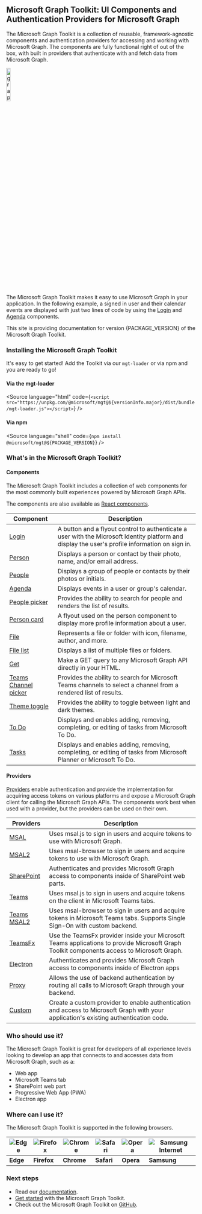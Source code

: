 
<Meta title="Overview" />

## Microsoft Graph Toolkit: UI Components and Authentication Providers for Microsoft Graph

The Microsoft Graph Toolkit is a collection of reusable, framework-agnostic components and authentication providers for accessing and working with Microsoft Graph. The components are fully functional right of out of the box, with built in providers that authenticate with and fetch data from Microsoft Graph.

<img src="graff.png" class="docs-img-centered" alt="graph logo" width="15%"/>

The Microsoft Graph Toolkit makes it easy to use Microsoft Graph in your application. In the following example, a signed in user and their calendar events are displayed with just two lines of code by using the [Login](?path=/story/components-mgt-login--login) and [Agenda](?path=/story/components-mgt-agenda--simple) components.

<p>This site is providing documentation for version {PACKAGE_VERSION} of the Microsoft Graph Toolkit.</p>

### Installing the Microsoft Graph Toolkit

It's easy to get started! Add the Toolkit via our `mgt-loader` or via npm and you are ready to go!

#### Via the mgt-loader

<Source
 language="html"
 code={`<script src="https://unpkg.com/@microsoft/mgt@${versionInfo.major}/dist/bundle/mgt-loader.js"></script>`}
/>

#### Via npm

<Source
 language="shell"
 code={`npm install @microsoft/mgt@${PACKAGE_VERSION}`}
/>

### What's in the Microsoft Graph Toolkit?

#### Components

The Microsoft Graph Toolkit includes a collection of web components for the most commonly built experiences powered by Microsoft Graph APIs.

The components are also available as [React components](https://learn.microsoft.com/graph/toolkit/get-started/mgt-react).

| Component                                                                                      | Description                                                                                                                                      |
| ---------------------------------------------------------------------------------------------- | ------------------------------------------------------------------------------------------------------------------------------------------------ |
| [Login](?path=/story/components-mgt-login--login)                                              | A button and a flyout control to authenticate a user with the Microsoft Identity platform and display the user's profile information on sign in. |
| [Person](?path=/story/components-mgt-person--person)                                           | Displays a person or contact by their photo, name, and/or email address.                                                                         |
| [People](?path=/story/components-mgt-people--people)                                           | Displays a group of people or contacts by their photos or initials.                                                                              |
| [Agenda](?path=/story/components-mgt-agenda--simple)                                           | Displays events in a user or group's calendar.                                                                                                   |
| [People picker](?path=/story/components-mgt-people-picker--people-picker)                      | Provides the ability to search for people and renders the list of results.                                                                       |
| [Person card](?path=/story/components-mgt-person-card--person-card)                            | A flyout used on the person component to display more profile information about a user.                                                          |
| [File](?path=/story/components-mgt-file--file)                                                 | Represents a file or folder with icon, filename, author, and more.                                                                               |
| [File list](?path=/story/components-mgt-file-list--file-list)                                  | Displays a list of multiple files or folders.                                                                                                    |
| [Get](?path=/story/components-mgt-get--get-email)                                              | Make a GET query to any Microsoft Graph API directly in your HTML.                                                                               |
| [Teams Channel picker](?path=/story/components-mgt-teams-channel-picker--teams-channel-picker) | Provides the ability to search for Microsoft Teams channels to select a channel from a rendered list of results.                                 |
| [Theme toggle](?path=/story/components-mgt-theme-toggle--user-preference-driven)               | Provides the ability to toggle between light and dark themes.                                                                                    |
| [To Do](?path=/story/components-mgt-todo--tasks)                                               | Displays and enables adding, removing, completing, or editing of tasks from Microsoft To Do.                                                     |
| [Tasks](?path=/story/components-mgt-tasks--tasks)                                              | Displays and enables adding, removing, completing, or editing of tasks from Microsoft Planner or Microsoft To Do.                                |

#### Providers

[Providers](https://learn.microsoft.com/graph/toolkit/providers/providers) enable authentication and provide the implementation for acquiring access tokens on various platforms and expose a Microsoft Graph client for calling the Microsoft Graph APIs. The components work best when used with a provider, but the providers can be used on their own.

| Providers                                                                      | Description                                                                                                                                |
| ------------------------------------------------------------------------------ | ------------------------------------------------------------------------------------------------------------------------------------------ |
| [MSAL](https://learn.microsoft.com/graph/toolkit/providers/msal)               | Uses msal.js to sign in users and acquire tokens to use with Microsoft Graph.                                                              |
| [MSAL2](https://learn.microsoft.com/graph/toolkit/providers/msal2)             | Uses msal-browser to sign in users and acquire tokens to use with Microsoft Graph.                                                         |
| [SharePoint](https://learn.microsoft.com/graph/toolkit/providers/sharepoint)   | Authenticates and provides Microsoft Graph access to components inside of SharePoint web parts.                                            |
| [Teams](https://learn.microsoft.com/graph/toolkit/providers/teams)             | Uses msal.js to sign in users and acquire tokens on the client in Microsoft Teams tabs.                                                    |
| [Teams MSAL2](https://learn.microsoft.com/graph/toolkit/providers/teams-msal2) | Uses msal-browser to sign in users and acquire tokens in Microsoft Teams tabs. Supports Single Sign-On with custom backend.                |
| [TeamsFx](https://learn.microsoft.com/graph/toolkit/providers/teamsfx)         | Use the TeamsFx provider inside your Microsoft Teams applications to provide Microsoft Graph Toolkit components access to Microsoft Graph. |
| [Electron](https://learn.microsoft.com/graph/toolkit/providers/electron)       | Authenticates and provides Microsoft Graph access to components inside of Electron apps                                                    |
| [Proxy](https://learn.microsoft.com/graph/toolkit/providers/proxy)             | Allows the use of backend authentication by routing all calls to Microsoft Graph through your backend.                                     |
| [Custom](https://learn.microsoft.com/graph/toolkit/providers/custom)           | Create a custom provider to enable authentication and access to Microsoft Graph with your application's existing authentication code.      |

### Who should use it?

The Microsoft Graph Toolkit is great for developers of all experience levels looking to develop an app that connects to and accesses data from Microsoft Graph, such as a:

- Web app
- Microsoft Teams tab
- SharePoint web part
- Progressive Web App (PWA)
- Electron app

### Where can I use it?

The Microsoft Graph Toolkit is supported in the following browsers.

| ![Edge](https://learn.microsoft.com/graph/toolkit/images/edgeIcon.png) | ![Firefox](https://learn.microsoft.com/graph/toolkit/images/firefoxIcon.png) | ![Chrome](https://learn.microsoft.com/graph/toolkit/images/chromeIcon.png) | ![Safari](https://learn.microsoft.com/graph/toolkit/images/safariIcon.png) | ![Opera](https://learn.microsoft.com/graph/toolkit/images/operaIcon.png) | ![Samsung Internet](https://learn.microsoft.com/graph/toolkit/images/samsungInternetIcon.png) |
| ---------------------------------------------------------------------- | ---------------------------------------------------------------------------- | -------------------------------------------------------------------------- | -------------------------------------------------------------------------- | ------------------------------------------------------------------------ | --------------------------------------------------------------------------------------------- |
| **Edge**                                                               | **Firefox**                                                                  | **Chrome**                                                                 | **Safari**                                                                 | **Opera**                                                                | **Samsung**                                                                                   |

### Next steps

- Read our [documentation](https://aka.ms/mgt/docs).
- [Get started](https://learn.microsoft.com/graph/toolkit/get-started/overview) with the Microsoft Graph Toolkit.
- Check out the Microsoft Graph Toolkit on [GitHub](https://aka.ms/mgt).
